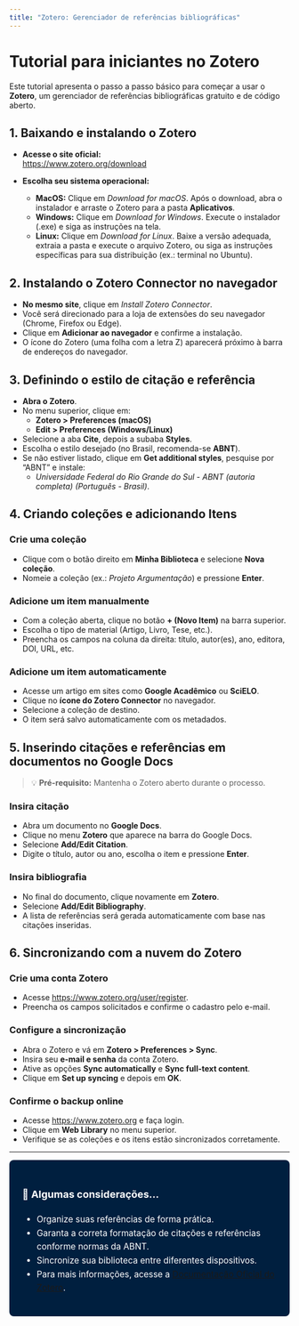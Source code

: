 ```yaml
---
title: "Zotero: Gerenciador de referências bibliográficas"
---
```


# Tutorial para iniciantes no Zotero

Este tutorial apresenta o passo a passo básico para começar a usar o **Zotero**, um gerenciador de referências bibliográficas gratuito e de código aberto.

## 1. Baixando e instalando o Zotero

-   **Acesse o site oficial:**\
    <https://www.zotero.org/download>

-   **Escolha seu sistema operacional:**

    -   **MacOS:** Clique em *Download for macOS*. Após o download, abra o instalador e arraste o Zotero para a pasta **Aplicativos**.
    -   **Windows:** Clique em *Download for Windows*. Execute o instalador (.exe) e siga as instruções na tela.
    -   **Linux:** Clique em *Download for Linux*. Baixe a versão adequada, extraia a pasta e execute o arquivo Zotero, ou siga as instruções específicas para sua distribuição (ex.: terminal no Ubuntu).

## 2. Instalando o Zotero Connector no navegador

-   **No mesmo site**, clique em *Install Zotero Connector*.
-   Você será direcionado para a loja de extensões do seu navegador (Chrome, Firefox ou Edge).
-   Clique em **Adicionar ao navegador** e confirme a instalação.
-   O ícone do Zotero (uma folha com a letra Z) aparecerá próximo à barra de endereços do navegador.

## 3. Definindo o estilo de citação e referência

-   **Abra o Zotero**.
-   No menu superior, clique em:
    -   **Zotero \> Preferences (macOS)**
    -   **Edit \> Preferences (Windows/Linux)**
-   Selecione a aba **Cite**, depois a subaba **Styles**.
-   Escolha o estilo desejado (no Brasil, recomenda-se **ABNT**).
-   Se não estiver listado, clique em **Get additional styles**, pesquise por "ABNT" e instale:
    -   *Universidade Federal do Rio Grande do Sul - ABNT (autoria completa) (Português - Brasil)*.

## 4. Criando coleções e adicionando Itens

### Crie uma coleção

-   Clique com o botão direito em **Minha Biblioteca** e selecione **Nova coleção**.
-   Nomeie a coleção (ex.: *Projeto Argumentação*) e pressione **Enter**.

### Adicione um item manualmente

-   Com a coleção aberta, clique no botão **+ (Novo Item)** na barra superior.
-   Escolha o tipo de material (Artigo, Livro, Tese, etc.).
-   Preencha os campos na coluna da direita: título, autor(es), ano, editora, DOI, URL, etc.

### Adicione um item automaticamente

-   Acesse um artigo em sites como **Google Acadêmico** ou **SciELO**.
-   Clique no **ícone do Zotero Connector** no navegador.
-   Selecione a coleção de destino.
-   O item será salvo automaticamente com os metadados.

## 5. Inserindo citações e referências em documentos no Google Docs

> 💡 **Pré-requisito:** Mantenha o Zotero aberto durante o processo.

### Insira citação

-   Abra um documento no **Google Docs**.
-   Clique no menu **Zotero** que aparece na barra do Google Docs.
-   Selecione **Add/Edit Citation**.
-   Digite o título, autor ou ano, escolha o item e pressione **Enter**.

### Insira bibliografia

-   No final do documento, clique novamente em **Zotero**.
-   Selecione **Add/Edit Bibliography**.
-   A lista de referências será gerada automaticamente com base nas citações inseridas.

## 6. Sincronizando com a nuvem do Zotero

### Crie uma conta Zotero

-   Acesse <https://www.zotero.org/user/register>.
-   Preencha os campos solicitados e confirme o cadastro pelo e-mail.

### Configure a sincronização

-   Abra o Zotero e vá em **Zotero \> Preferences \> Sync**.
-   Insira seu **e-mail e senha** da conta Zotero.
-   Ative as opções **Sync automatically** e **Sync full-text content**.
-   Clique em **Set up syncing** e depois em **OK**.

### Confirme o backup online

-   Acesse <https://www.zotero.org> e faça login.
-   Clique em **Web Library** no menu superior.
-   Verifique se as coleções e os itens estão sincronizados corretamente.

------------------------------------------------------------------------

::: {style="background-color:#001f3f; color:#ffffff; padding: 1.5em; border-radius: 8px; font-size: 1.1em; line-height: 1.6;"}

### 📌 Algumas considerações...

- Organize suas referências de forma prática.
- Garanta a correta formatação de citações e referências conforme normas da ABNT.
- Sincronize sua biblioteca entre diferentes dispositivos.
- Para mais informações, acesse a [Documentação Oficial do Zotero](https://www.zotero.org/support/).
:::
